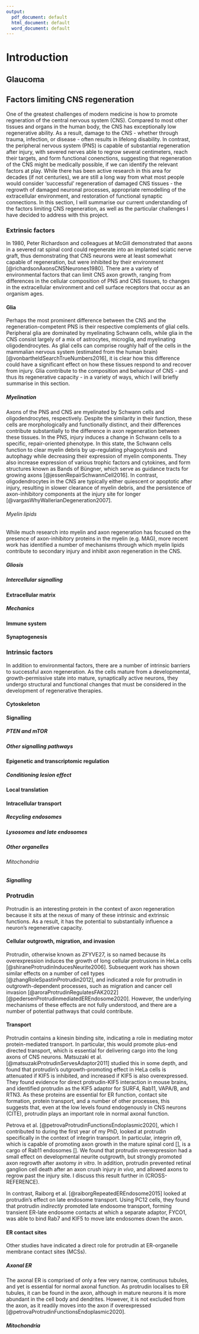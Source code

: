 ```yaml
---
output:
  pdf_document: default
  html_document: default
  word_document: default
---
```


# Introduction {.unnumbered #INTRODUCTION}

```{=latex}
\markboth{INTRODUCTION}{}
```

## Glaucoma


## Factors limiting CNS regeneration

One of the greatest challenges of modern medicine is how to promote regneration of the central nervous system (CNS).  Compared to most other tissues and organs in the human body, the CNS has exceptionally low regenerative ability.  As a result, damage to the CNS - whether through trauma, infection, or disease - often results in lifelong disability.  In contrast, the peripheral nervous system (PNS) is capable of substantial regeneration after injury, with severed nerves able to regrow several centimeters, reach their targets, and form functional conenctions, suggesting that regeneration of the CNS might be medically possible, if we can identify the relevant factors at play.  While there has been active research in this area for decades (if not centuries), we are still a long way from what most people would consider 'successful' regeneration of damaged CNS tissues -  the regrowth of damaged neuronal processes, appropriate remodelling of the extracellular environment, and restoration of functional synaptic connections.  In this section, I will summarise our current understanding of the factors limiting CNS regeneration, as well as the particular challenges I have decided to address with this project.

[//]: # (CITE - impact on QOL years worldwide)

### Extrinsic factors

In 1980, Peter Richardson and colleagues at McGill demonstrated that axons in a severed rat spinal cord could regenerate into an implanted sciatic nerve graft, thus demonstrating that CNS neurons were at least somewhat capable of regeneration, but were inhibited by their environment [@richardsonAxonsCNSNeurones1980].  There are a variety of environmental factors that can limit CNS axon growth, ranging from differences in the cellular composition of PNS and CNS tissues, to changes in the extracellular environment and cell surface receptors that occur as an organism ages.


#### Glia

Perhaps the most prominent difference between the CNS and the regeneration-competent PNS is their respective complements of glial cells.  Peripheral glia are dominated by myelinating Schwann cells, while glia in the CNS consist largely of a mix of astrocytes, microglia, and myelinating oligodendrocytes.  As glial cells can comprise roughly half of the cells in the mammalian nervous system (estimated from the human brain) [@vonbartheldSearchTrueNumbers2016], it is clear how this difference could have a significant effect on how these tissues respond to and recover from injury.  Glia contribute to the composition and behaviour of CNS - and thus its regenerative capacity - in a variety of ways, which I will briefly summarise in this section.

##### Myelination

Axons of the PNS and CNS are myelinated by Schwann cells and oligodendrocytes, respectively.  Despite the similarity in their function, these cells are morphologically and functionally distinct, and their differences contribute substantially to the difference in axon regeneration between these tissues.  In the PNS, injury induces a change in Schwann cells to a specific, repair-oriented phenotype.  In this state, the Schwann cells function to clear myelin debris by up-regulating phagocytosis and autophagy while decreasing their expression of myelin components.  They also increase expression of various trophic factors and cytokines, and form structures known as Bands of Büngner, which serve as guidance tracts for growing axons [@jessenRepairSchwannCell2016].  In contrast, oligodendrocytes in the CNS are typically either quiescent or apoptotic after injury, resulting in slower clearance of myelin debris, and the persistence of axon-inhibitory components at the injury site for longer [@vargasWhyWallerianDegeneration2007].

###### Myelin lipids

While much research into myelin and axon regeneration has focused on the presence of axon-inhibitory proteins in the myelin (e.g. MAG), more recent work has identified a number of mechanisms through which myelin lipids contribute to secondary injury and inhibit axon regeneration in the CNS.


##### Gliosis
##### Intercellular signalling


#### Extracellular matrix
##### Mechanics

#### Immune system

#### Synaptogenesis


### Intrinsic factors

In addition to environmental factors, there are a number of intrinsic barriers to successful axon regeneration.  As the cells mature from a developmental, growth-permissive state into mature, synaptically active neurons, they undergo structural and functional changes that must be considered in the development of regenerative therapies.

#### Cytoskeleton

#### Signalling
##### PTEN and mTOR
##### Other signalling pathways

#### Epigenetic and transcriptomic regulation
##### Conditioning lesion effect

#### Local translation

#### Intracellular transport
##### Recycling endosomes
##### Lysosomes and late endosomes
##### Other organelles
###### Mitochondria
##### Signalling


### Protrudin

Protrudin is an interesting protein in the context of axon regeneration because it sits at the nexus of many of these intrinsic and extrinsic functions.  As a result, it has the potential to substantially influence a neuron's regenerative capacity.

#### Cellular outgrowth, migration, and invasion

Protrudin, otherwise known as ZFYVE27, is so named because its overexpression induces the growth of long cellular protrusions in HeLa cells [@shiraneProtrudinInducesNeurite2006].  Subsequent work has shown similar effects on a number of cell types [@zhangRoleSpastinProtrudin2012], and indicated a role for protrudin in outgrowth-dependent processes, such as migration and cancer cell invasion [@aroraProtrudinRegulatesFAK2022] [@pedersenProtrudinmediatedEREndosome2020].  However, the underlying mechanisms of these effects are not fully understood, and there are a number of potential pathways that could contribute.

#### Transport

Protrudin contains a kinesin binding site, indicating a role in mediating motor protein-mediated transport.  In particular, this would promote plus-end directed transport, which is essential for delivering cargo into the long axons of CNS neurons.  Matsuzaki et al. [@matsuzakiProtrudinServesAdaptor2011] studied this in some depth, and found that protrudin's outgrowth-promoting effect in HeLa cells is attenuated if KIF5 is inhibited, and increased if KIF5 is also overexpressed.  They found evidence for direct protrudin-KIF5 interaction in mouse brains, and identified protrudin as the KIF5 adaptor for SURF4, Rab11, VAPA/B, and RTN3.  As these proteins are essential for ER function, contact site formation, protein transport, and a number of other processes, this suggests that, even at the low levels found endogenously in CNS neurons (CITE), protrudin plays an important role in normal axonal function.

Petrova et al. [@petrovaProtrudinFunctionsEndoplasmic2020], which I contributed to during the first year of my PhD, looked at protrudin specifically in the context of integrin transport.  In particular, integrin $\alpha9$, which is capable of promoting axon growth in the mature spinal cord [], is a cargo of Rab11 endosomes [].  We found that protrudin overexpression had a small effect on developmental neurite outgrowth, but strongly promoted axon regrowth after axotomy *in vitro*.  In addition, protrudin prevented retinal ganglion cell death after an axon crush injury *in vivo*, and allowed axons to regrow past the injury site.  I discuss this result further in (CROSS-REFERENCE).

In contrast, Raiborg et al. [@raiborgRepeatedEREndosome2015] looked at protrudin's effect on late endosome transport.  Using PC12 cells, they found that protrudin *indirectly* promoted late endosome transport, forming transient ER-late endosome contacts at which a separate adaptor, FYCO1, was able to bind Rab7 and KIF5 to move late endosomes down the axon.

#### ER contact sites

Other studies have indicated a direct role for protrudin at ER-organelle membrane contact sites (MCSs).  

##### Axonal ER

The axonal ER is comprised of only a few very narrow, continuous tubules, and yet is essential for normal axonal function.  As protrudin localises to ER tubules, it can be found in the axon, although in mature neurons it is more abundant in the cell body and dendrites.  However, it is not excluded from the axon, as it readily moves into the axon if overexpressed [@petrovaProtrudinFunctionsEndoplasmic2020].




##### Mitochondria


